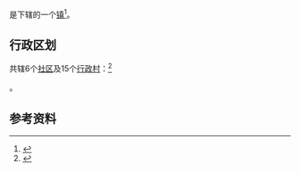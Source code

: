 {{中国乡级行政区|35/01/25/104/000
| 景观照片文件名 = 
| 景观照片描述 = 
| 汉语拼音 = 
| 通用拼音 = 
| 注音符號 = 
| 其它标音类型1 = 
| 其它标音1 = 
| 其它标音类型2 = 
| 其它标音2 = 
| 其它语言类型1 = 
| 其它语言地名1 = 
| 其它语言类型2 = 
| 其它语言地名2 = 
| 总面积 = 85平方公里
| 户籍人口 = 
| 户籍人口年份 = 
| 常住人口 = 8万人
| 常住人口年份 = 2019
| 人口密度 = 
| 行政区划 = 
| 官方网站 = 
| 政府驻地 = 
| 邮政编码 = 
| 毗邻行政区 = [[樟城镇|樟城镇]]、[[葛岭镇|葛岭镇]]、[[岭路乡|岭路乡]]、[[富泉乡_(永泰县)|富泉乡]]、[[赤锡乡|赤锡乡]]、[[清凉镇|清凉镇]]
| 位置图文件名 = 
| 位置图描述 = 
}}
'''{{PAGENAMEBASE}}'''是{{PRC admin/fullname|35/01/25/104/000|3}}下辖的一个[[行政建制镇|镇]]<ref>{{PRC admin/ref sgc|{{PRC admin/parent|35/01/25/104/000}}}}</ref>。

== 行政区划 ==

{{PAGENAMEBASE}}共辖6个[[社区_(行政区划)|社区]]及15个[[行政村|行政村]]：<ref>{{PRC admin/ref sgc|35/01/25/104/000}}</ref>

{{PRC admin/children|35/01/25/104/000}}。

==参考资料==
{{reflist}}

{{PRC admin/navcat|35/01/25/104/000}}